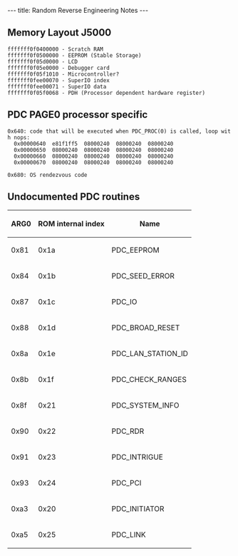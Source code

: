 ---
title: Random Reverse Engineering Notes
---

== Memory Layout J5000 ==

 fffffff0f0400000 - Scratch RAM
 fffffff0f0500000 - EEPROM (Stable Storage)
 fffffff0f05d0000 - LCD
 fffffff0f05e0000 - Debugger card
 fffffff0f05f1010 - Microcontroller?
 fffffff0fee00070 - SuperIO index
 fffffff0fee00071 - SuperIO data
 fffffff0f05f0068 - PDH (Processor dependent hardware register)

== PDC PAGE0 processor specific ==

 0x640: code that will be executed when PDC_PROC(0) is called, loop with nops:
   0x00000640  e81f1ff5  08000240  08000240  08000240
   0x00000650  08000240  08000240  08000240  08000240
   0x00000660  08000240  08000240  08000240  08000240
   0x00000670  08000240  08000240  08000240  08000240

 0x680: OS rendezvous code

== Undocumented PDC routines ==

{| class="wikitable"
|-
! scope="col" | ARG0
! scope="col" | ROM internal index
! scope="col" | Name
|-
| 0x81
| 0x1a
| PDC_EEPROM
|-
| 0x84
| 0x1b
| PDC_SEED_ERROR
|-
| 0x87
| 0x1c
| PDC_IO
|-
| 0x88
| 0x1d
| PDC_BROAD_RESET
|-
| 0x8a
| 0x1e
| PDC_LAN_STATION_ID
|-
| 0x8b
| 0x1f
| PDC_CHECK_RANGES
|-
| 0x8f
| 0x21
| PDC_SYSTEM_INFO
|-
| 0x90
| 0x22
| PDC_RDR
|-
| 0x91
| 0x23
| PDC_INTRIGUE
|-
| 0x93
| 0x24
| PDC_PCI
|-
| 0xa3
| 0x20
| PDC_INITIATOR
|-
| 0xa5
| 0x25
| PDC_LINK
|}